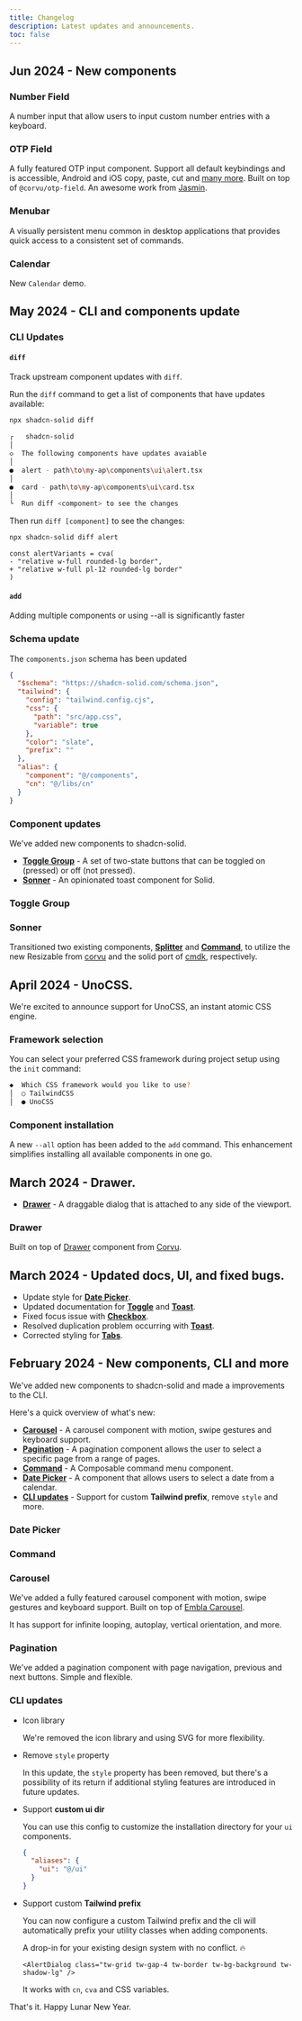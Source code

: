 ```yaml
---
title: Changelog
description: Latest updates and announcements.
toc: false
---
```



## Jun 2024 - New components

### Number Field

A number input that allow users to input custom number entries with a keyboard.

<ComponentPreview name="number-field-demo" code={NumberFieldDemo} client:only="solid-js" />

### OTP Field

A fully featured OTP input component. Support all default keybindings and is accessible, Android and iOS copy, paste, cut and [many more](https://corvu.dev/docs/primitives/otp-field/#features). Built on top of `@corvu/otp-field`. An awesome work from [Jasmin](https://x.com/giyo_moon/).

<ComponentPreview name="otp-field-demo" code={OTPFieldDemo} client:only="solid-js" />

### Menubar

A visually persistent menu common in desktop applications that provides quick access to a consistent set of commands.

<ComponentPreview name="menubar-demo" code={MenubarDemo} client:only="solid-js" />

### Calendar

New `Calendar` demo.

<ComponentPreview name="calendar-demo" code={CalendarDemo} client:only="solid-js" />

## May 2024 - CLI and components update

### CLI Updates

#### `diff`

Track upstream component updates with `diff`.

Run the `diff` command to get a list of components that have updates available:

```bash
npx shadcn-solid diff
```

```bash
┌   shadcn-solid
│
◇  The following components have updates avaiable
│
●  alert - path\to\my-ap\components\ui\alert.tsx
│
●  card - path\to\my-ap\components\ui\card.tsx
│
└  Run diff <component> to see the changes
```

Then run `diff [component]` to see the changes:

```bash
npx shadcn-solid diff alert
```

```tsx
const alertVariants = cva(
- "relative w-full rounded-lg border",
+ "relative w-full pl-12 rounded-lg border"
)
```

#### `add`

Adding multiple components or using --all is significantly faster

### Schema update

The `components.json` schema has been updated

```json title="New schema" {5-9,12-15}
{
  "$schema": "https://shadcn-solid.com/schema.json",
  "tailwind": {
    "config": "tailwind.config.cjs",
    "css": {
      "path": "src/app.css",
      "variable": true
    },
    "color": "slate",
    "prefix": ""
  },
  "alias": {
    "component": "@/components",
    "cn": "@/libs/cn"
  }
}
```

### Component updates

We've added new components to shadcn-solid.

- [**Toggle Group**](#toggle-group) - A set of two-state buttons that can be toggled on (pressed) or off (not pressed).
- [**Sonner**](#sonner) - An opinionated toast component for Solid.

### Toggle Group

<ComponentPreview name="toggle-group-demo" code={ToggleGroupDemo} client:only="solid-js" />

### Sonner

<ComponentPreview name="sonner-demo" code={SonnerDemo} client:only="solid-js" />

Transitioned two existing components, [**Splitter**](components/resizable) and [**Command**](components/command), to utilize the new Resizable from [corvu](https://corvu.dev) and the solid port of [cmdk](https://cmdk-solid.vercel.app), respectively.

## April 2024 - UnoCSS.

We're excited to announce support for UnoCSS, an instant atomic CSS engine.

### Framework selection

You can select your preferred CSS framework during project setup using the `init` command:

```bash
◆  Which CSS framework would you like to use?
│  ○ TailwindCSS
│  ● UnoCSS
```

### Component installation

A new `--all` option has been added to the `add` command. This enhancement simplifies installing all available components in one go.

## March 2024 - Drawer.

- [**Drawer**](#drawer) - A draggable dialog that is attached to any side of the viewport.

### Drawer

Built on top of [Drawer](https://corvu.dev/docs/primitives/drawer) component from [Corvu](https://corvu.dev).

<ComponentPreview name="drawer-demo" />

## March 2024 - Updated docs, UI, and fixed bugs.

- Update style for [**Date Picker**](components/date-picker).
- Updated documentation for [**Toggle**](components/toggle) and [**Toast**](components/toast).
- Fixed focus issue with [**Checkbox**](components/checkbox).
- Resolved duplication problem occurring with [**Toast**](components/toast).
- Corrected styling for [**Tabs**](components/tabs).

## February 2024 - New components, CLI and more

We've added new components to shadcn-solid and made a improvements to the CLI.

Here's a quick overview of what's new:

- [**Carousel**](#carousel) - A carousel component with motion, swipe gestures and keyboard support.
- [**Pagination**](#pagination) - A pagination component allows the user to select a specific page from a range of pages.
- [**Command**](#command) - A Composable command menu component.
- [**Date Picker**](#date-picker) - A component that allows users to select a date from a calendar.
- [**CLI updates**](#cli-updates) - Support for custom **Tailwind prefix**, remove `style` and more.

### Date Picker

<ComponentPreview name="date-picker-demo" code={DatePickerDemo} client:only="solid-js" />

### Command

<ComponentPreview name="command-demo" code={CommandDemo} client:only="solid-js" />

### Carousel

We've added a fully featured carousel component with motion, swipe gestures and keyboard support. Built on top of [Embla Carousel](https://www.embla-carousel.com).

It has support for infinite looping, autoplay, vertical orientation, and more.

<ComponentPreview name="carousel-demo" code={CarouselDemo} client:only="solid-js" />

### Pagination

We've added a pagination component with page navigation, previous and next buttons. Simple and flexible.

<ComponentPreview name="pagination-demo" code={PaginationDemo} client:only="solid-js" />

### CLI updates

- Icon library

  We're removed the icon library and using SVG for more flexibility.

- Remove `style` property

  In this update, the `style` property has been removed, but there's a possibility of its return if additional styling features are introduced in future updates.

- Support **custom ui dir**

  You can use this config to customize the installation directory for your `ui` components.

  ```json title="components.json"
  {
    "aliases": {
      "ui": "@/ui"
    }
  }
  ```

- Support custom **Tailwind prefix**

  You can now configure a custom Tailwind prefix and the cli will automatically prefix your utility classes when adding components.

  A drop-in for your existing design system with no conflict. 🔥

  ```tsx /tw-/
  <AlertDialog class="tw-grid tw-gap-4 tw-border tw-bg-background tw-shadow-lg" />
  ```

  It works with `cn`, `cva` and CSS variables.

That's it. Happy Lunar New Year.
